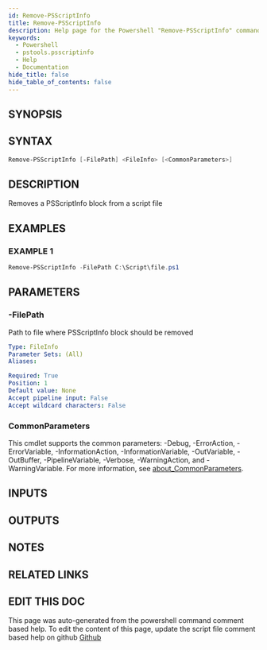```yaml
---
id: Remove-PSScriptInfo
title: Remove-PSScriptInfo
description: Help page for the Powershell "Remove-PSScriptInfo" command
keywords:
  - Powershell
  - pstools.psscriptinfo
  - Help
  - Documentation
hide_title: false
hide_table_of_contents: false
---
```


## SYNOPSIS

## SYNTAX

```powershell
Remove-PSScriptInfo [-FilePath] <FileInfo> [<CommonParameters>]
```

## DESCRIPTION

Removes a PSScriptInfo block from a script file

## EXAMPLES

### EXAMPLE 1

```powershell
Remove-PSScriptInfo -FilePath C:\Script\file.ps1
```

## PARAMETERS

### -FilePath

Path to file where PSScriptInfo block should be removed

```yaml
Type: FileInfo
Parameter Sets: (All)
Aliases:

Required: True
Position: 1
Default value: None
Accept pipeline input: False
Accept wildcard characters: False
```

### CommonParameters

This cmdlet supports the common parameters: -Debug, -ErrorAction, -ErrorVariable, -InformationAction, -InformationVariable, -OutVariable, -OutBuffer, -PipelineVariable, -Verbose, -WarningAction, and -WarningVariable. For more information, see [about_CommonParameters](http://go.microsoft.com/fwlink/?LinkID=113216).

## INPUTS

## OUTPUTS

## NOTES

## RELATED LINKS

## EDIT THIS DOC 

This page was auto-generated from the powershell command comment based help. To edit the content of this page, update the script file comment based help on github [Github](https://github.com/hanpq/utilities)
